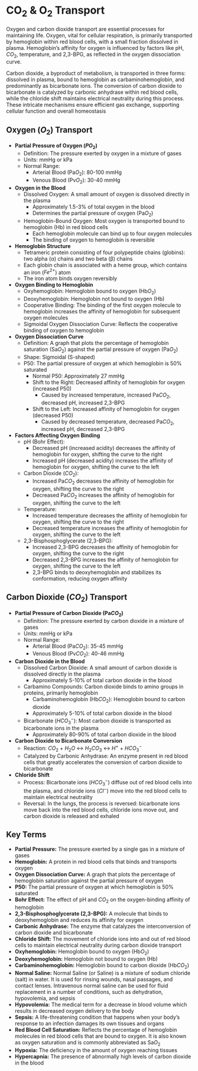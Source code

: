 # CO<sub>2</sub> & O<sub>2</sub> Transport {-}

Oxygen and carbon dioxide transport are essential processes for maintaining life. Oxygen, vital for cellular respiration, is primarily transported by hemoglobin within red blood cells, with a small fraction dissolved in plasma. Hemoglobin's affinity for oxygen is influenced by factors like pH, $CO_2$, temperature, and 2,3-BPG, as reflected in the oxygen dissociation curve. 

Carbon dioxide, a byproduct of metabolism, is transported in three forms: dissolved in plasma, bound to hemoglobin as carbaminohemoglobin, and predominantly as bicarbonate ions. The conversion of carbon dioxide to bicarbonate is catalyzed by carbonic anhydrase within red blood cells, while the chloride shift maintains electrical neutrality during this process. These intricate mechanisms ensure efficient gas exchange, supporting cellular function and overall homeostasis

## **Oxygen ($O_2$) Transport** {-}

*   **Partial Pressure of Oxygen ($PO_2$)**
    *   Definition: The pressure exerted by oxygen in a mixture of gases
    *   Units: mmHg or kPa
    *   Normal Range:
        *   Arterial Blood (Pa$O_2$): 80-100 mmHg
        *   Venous Blood (Pv$O_2$): 30-40 mmHg
*   **Oxygen in the Blood**
    *   Dissolved Oxygen: A small amount of oxygen is dissolved directly in the plasma
        *   Approximately 1.5-3% of total oxygen in the blood
        *   Determines the partial pressure of oxygen (Pa$O_2$)
    *   Hemoglobin-Bound Oxygen: Most oxygen is transported bound to hemoglobin (Hb) in red blood cells
        *   Each hemoglobin molecule can bind up to four oxygen molecules
        *   The binding of oxygen to hemoglobin is reversible
*   **Hemoglobin Structure**
    *   Tetrameric protein consisting of four polypeptide chains (globins): two alpha (α) chains and two beta (β) chains
    *   Each globin chain is associated with a heme group, which contains an iron ($Fe^{2+}$) atom
    *   The iron atom binds oxygen reversibly
*   **Oxygen Binding to Hemoglobin**
    *   Oxyhemoglobin: Hemoglobin bound to oxygen (Hb$O_2$)
    *   Deoxyhemoglobin: Hemoglobin not bound to oxygen (Hb)
    *   Cooperative Binding: The binding of the first oxygen molecule to hemoglobin increases the affinity of hemoglobin for subsequent oxygen molecules
    *   Sigmoidal Oxygen Dissociation Curve: Reflects the cooperative binding of oxygen to hemoglobin
*   **Oxygen Dissociation Curve**
    *   Definition: A graph that plots the percentage of hemoglobin saturation (Sa$O_2$) against the partial pressure of oxygen (Pa$O_2$)
    *   Shape: Sigmoidal (S-shaped)
    *   P50: The partial pressure of oxygen at which hemoglobin is 50% saturated
        *   Normal P50: Approximately 27 mmHg
        *   Shift to the Right: Decreased affinity of hemoglobin for oxygen (increased P50)
            *   Caused by increased temperature, increased Pa$CO_2$, decreased pH, increased 2,3-BPG
        *   Shift to the Left: Increased affinity of hemoglobin for oxygen (decreased P50)
            *   Caused by decreased temperature, decreased Pa$CO_2$, increased pH, decreased 2,3-BPG

*   **Factors Affecting Oxygen Binding**
    *   pH (Bohr Effect):
        *   Decreased pH (increased acidity) decreases the affinity of hemoglobin for oxygen, shifting the curve to the right
        *   Increased pH (decreased acidity) increases the affinity of hemoglobin for oxygen, shifting the curve to the left
    *   Carbon Dioxide ($CO_2$):
        *   Increased Pa$CO_2$ decreases the affinity of hemoglobin for oxygen, shifting the curve to the right
        *   Decreased Pa$CO_2$ increases the affinity of hemoglobin for oxygen, shifting the curve to the left
    *   Temperature:
        *   Increased temperature decreases the affinity of hemoglobin for oxygen, shifting the curve to the right
        *   Decreased temperature increases the affinity of hemoglobin for oxygen, shifting the curve to the left
    *   2,3-Bisphosphoglycerate (2,3-BPG):
        *   Increased 2,3-BPG decreases the affinity of hemoglobin for oxygen, shifting the curve to the right
        *   Decreased 2,3-BPG increases the affinity of hemoglobin for oxygen, shifting the curve to the left
        *   2,3-BPG binds to deoxyhemoglobin and stabilizes its conformation, reducing oxygen affinity

## **Carbon Dioxide ($CO_2$) Transport** {-}

*   **Partial Pressure of Carbon Dioxide (Pa$CO_2$)**
    *   Definition: The pressure exerted by carbon dioxide in a mixture of gases
    *   Units: mmHg or kPa
    *   Normal Range:
        *   Arterial Blood (Pa$CO_2$): 35-45 mmHg
        *   Venous Blood (Pv$CO_2$): 40-46 mmHg
*   **Carbon Dioxide in the Blood**
    *   Dissolved Carbon Dioxide: A small amount of carbon dioxide is dissolved directly in the plasma
        *   Approximately 5-10% of total carbon dioxide in the blood
    *   Carbamino Compounds: Carbon dioxide binds to amino groups in proteins, primarily hemoglobin
        *   Carbaminohemoglobin (Hb$CO_2$): Hemoglobin bound to carbon dioxide
        *   Approximately 5-10% of total carbon dioxide in the blood
    *   Bicarbonate ($HCO_3^-$): Most carbon dioxide is transported as bicarbonate ions in the plasma
        *   Approximately 80-90% of total carbon dioxide in the blood
*   **Carbon Dioxide to Bicarbonate Conversion**
    *   Reaction: $CO_2$ + $H_2O$ ↔ $H_2CO_3$ ↔ $H^+$ + $HCO_3^-$
    *   Catalyzed by Carbonic Anhydrase: An enzyme present in red blood cells that greatly accelerates the conversion of carbon dioxide to bicarbonate
*   **Chloride Shift**
    *   Process: Bicarbonate ions ($HCO_3^-$) diffuse out of red blood cells into the plasma, and chloride ions ($Cl^-$) move into the red blood cells to maintain electrical neutrality
    *   Reversal: In the lungs, the process is reversed: bicarbonate ions move back into the red blood cells, chloride ions move out, and carbon dioxide is released and exhaled

## **Key Terms** {-}

*   **Partial Pressure:** The pressure exerted by a single gas in a mixture of gases
*   **Hemoglobin:** A protein in red blood cells that binds and transports oxygen
*   **Oxygen Dissociation Curve:** A graph that plots the percentage of hemoglobin saturation against the partial pressure of oxygen
*   **P50:** The partial pressure of oxygen at which hemoglobin is 50% saturated
*   **Bohr Effect:** The effect of pH and $CO_2$ on the oxygen-binding affinity of hemoglobin
*   **2,3-Bisphosphoglycerate (2,3-BPG):** A molecule that binds to deoxyhemoglobin and reduces its affinity for oxygen
*   **Carbonic Anhydrase:** The enzyme that catalyzes the interconversion of carbon dioxide and bicarbonate
*   **Chloride Shift:** The movement of chloride ions into and out of red blood cells to maintain electrical neutrality during carbon dioxide transport
*   **Oxyhemoglobin:** Hemoglobin bound to oxygen (Hb$O_2$)
*   **Deoxyhemoglobin:** Hemoglobin not bound to oxygen (Hb)
*   **Carbaminohemoglobin:** Hemoglobin bound to carbon dioxide (Hb$CO_2$)
*   **Normal Saline:** Normal Saline (or Saline) is a mixture of sodium chloride (salt) in water. It is used for rinsing wounds, nasal passages, and contact lenses. Intravenous normal saline can be used for fluid replacement in a number of conditions, such as dehydration, hypovolemia, and sepsis
*   **Hypovolemia:** The medical term for a decrease in blood volume which results in decreased oxygen delivery to the body
*   **Sepsis:** A life-threatening condition that happens when your body's response to an infection damages its own tissues and organs
*   **Red Blood Cell Saturation:** Reflects the percentage of hemoglobin molecules in red blood cells that are bound to oxygen. It is also known as oxygen saturation and is commonly abbreviated as Sa$O_2$
*   **Hypoxia:** The deficiency in the amount of oxygen reaching tissues
*   **Hypercapnia:** The presence of abnormally high levels of carbon dioxide in the blood